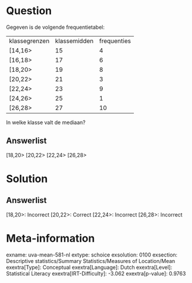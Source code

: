 Question
========

Gegeven is de volgende frequentietabel:

  --------------- -------------- -------------
  klassegrenzen   klassemidden   frequenties
  \[14,16\>       15             4
  \[16,18\>       17             6
  \[18,20\>       19             8
  \[20,22\>       21             3
  \[22,24\>       23             9
  \[24,26\>       25             1
  \[26,28\>       27             10
  --------------- -------------- -------------

In welke klasse valt de mediaan?

Answerlist
----------

[18,20>
[20,22>
[22,24>
[26,28>

Solution
========

Answerlist
----------

[18,20>: Incorrect
[20,22>: Correct
[22,24>: Incorrect
[26,28>: Incorrect

Meta-information
================
exname: uva-mean-581-nl
extype: schoice
exsolution: 0100
exsection: Descriptive statistics/Summary Statistics/Measures of Location/Mean
exextra[Type]: Conceptual
exextra[Language]: Dutch
exextra[Level]: Statistical Literacy
exextra[IRT-Difficulty]: -3.062
exextra[p-value]: 0.9763
